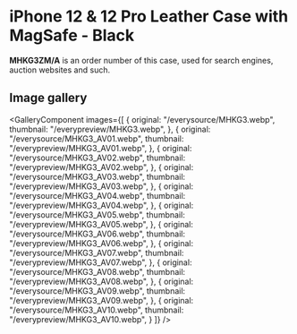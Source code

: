 
# iPhone 12 & 12 Pro Leather Case with MagSafe - Black

<Callout type='info' emoji='👉🏻'>**MHKG3ZM/A** is an order number of this case, used for search engines, auction websites and such.</Callout>

## Image gallery

<GalleryComponent
    images={[
      {
        original: "/everysource/MHKG3.webp",
        thumbnail: "/everypreview/MHKG3.webp",
      },
      {
        original: "/everysource/MHKG3_AV01.webp",
        thumbnail: "/everypreview/MHKG3_AV01.webp",
      },
      {
        original: "/everysource/MHKG3_AV02.webp",
        thumbnail: "/everypreview/MHKG3_AV02.webp",
      },
      {
        original: "/everysource/MHKG3_AV03.webp",
        thumbnail: "/everypreview/MHKG3_AV03.webp",
      },
      {
        original: "/everysource/MHKG3_AV04.webp",
        thumbnail: "/everypreview/MHKG3_AV04.webp",
      },
      {
        original: "/everysource/MHKG3_AV05.webp",
        thumbnail: "/everypreview/MHKG3_AV05.webp",
      },
      {
        original: "/everysource/MHKG3_AV06.webp",
        thumbnail: "/everypreview/MHKG3_AV06.webp",
      },
      {
        original: "/everysource/MHKG3_AV07.webp",
        thumbnail: "/everypreview/MHKG3_AV07.webp",
      },
      {
        original: "/everysource/MHKG3_AV08.webp",
        thumbnail: "/everypreview/MHKG3_AV08.webp",
      },
      {
        original: "/everysource/MHKG3_AV09.webp",
        thumbnail: "/everypreview/MHKG3_AV09.webp",
      },
      {
        original: "/everysource/MHKG3_AV10.webp",
        thumbnail: "/everypreview/MHKG3_AV10.webp",
      }
    ]}
  />
